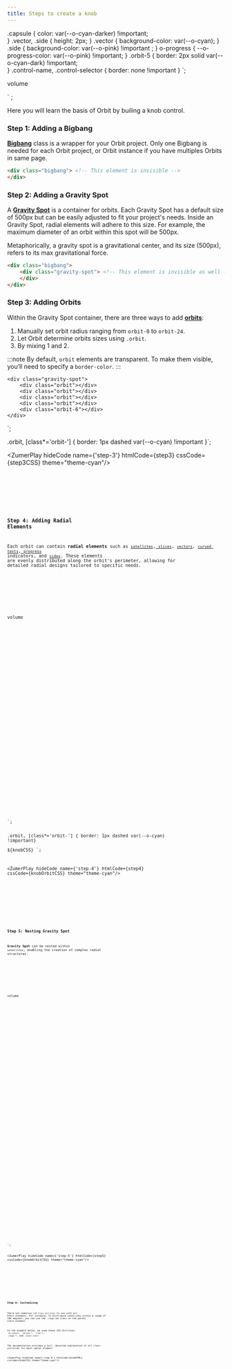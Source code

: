 ```yaml
---
title: Steps to create a knob
---
```



.capsule {
    color: var(--o-cyan-darker) !important;  
}
.vector, .side {
    height: 2px;
}
.vector {
    background-color: var(--o-cyan);
}
.side {
    background-color: var(--o-pink) !important ;
}
o-progress {
 --o-progress-color: var(--o-pink) !important;
}
.orbit-5 {
    border: 2px solid var(--o-cyan-dark) !important;  
}
.control-name, .control-selector {
    border: none !important
}
`;
    <div class="gravity-spot">
        <div class="orbit">
             <div class="satellite at-center control-name">
                <div class="capsule">volume</div>
             </div>
        </div>
        <div class="orbit-4">
            <div class="satellite control-selector">
                <div class="gravity-spot">
                    <div class="orbit-1 shrink-30 from-90">
                        <div class="side"></div>
                        <div class="side"></div>
                        <div class="side"></div>
                    </div>
                </div>
            </div>
        </div>
        <div class="orbit-5"></div>
        <div class="orbit-6 shrink-80 from-215 range-290 fit-range">
            <div class="vector shrink-40 outer-orbit"></div>
            <div class="vector shrink-40 outer-orbit"></div>
            <div class="vector shrink-40 outer-orbit"></div>
            <div class="vector shrink-40 outer-orbit"></div>
            <div class="vector shrink-40 outer-orbit"></div>
            <div class="vector shrink-40 outer-orbit"></div>
            <div class="vector shrink-40 outer-orbit"></div>
            <div class="vector shrink-40 outer-orbit"></div>
            <div class="vector shrink-40 outer-orbit"></div>
            <div class="vector shrink-40 outer-orbit"></div>
            <div class="vector shrink-40 outer-orbit"></div>
        </div>
        <div class="orbit-6 orbit-6 from-215 range-290">
            <o-progress value="50" shape="circle" class="shrink-60 outer-orbit"></o-progress>
        </div>
    </div>
</div>` ;

Here you will learn the basis of Orbit by builing a knob control.

### Step 1: Adding a Bigbang
**[Bigbang](/orbit-docs/elements/bigbang)** class is a wrapper for your Orbit project. Only one Bigbang is needed for each Orbit project, or Orbit instance if you have multiples Orbits in same page. 

```html wrap
<div class="bigbang"> <!-- This element is invisible -->
</div>
```

### Step 2: Adding a Gravity Spot
A **[Gravity Spot](/orbit-docs/elements/gravity-spot)** is a container for orbits. Each Gravity Spot has a default size of 500px but can be easily adjusted to fit your project's needs. Inside an Gravity Spot, radial elements will adhere to this size. For example, the maximum diameter of an orbit within this spot will be 500px.

Metaphorically, a gravity spot is a gravitational center, and its size (500px), refers to its max gravitational force. 

```html wrap
<div class="bigbang">
    <div class="gravity-spot"> <!-- This element is invisible as well -->
    </div>
</div>
```

### Step 3: Adding Orbits
Within the Gravity Spot container, there are three ways to add **[orbits](/orbit-docs/elements/orbit)**: 
1. Manually set orbit radius ranging from `orbit-0` to `orbit-24`. 
2. Let Orbit determine orbits sizes using `.orbit`. 
3. By mixing 1 and 2.

:::note
By default, `orbit` elements are transparent. To make them visible, you’ll need to specify a `border-color`.
:::

    <div class="gravity-spot">
        <div class="orbit"></div>
        <div class="orbit"></div>
        <div class="orbit"></div>
        <div class="orbit"></div>
        <div class="orbit-6"></div>
    </div>
</div>`;

.orbit, [class*='orbit-'] {
    border: 1px dashed var(--o-cyan) !important
}`;

<ZumerPlay hideCode name={'step-3'} htmlCode={step3}  cssCode={step3CSS}  theme="theme-cyan"/>

<Tabs>
  <TabItem label="HTML" icon="seti:html">
    <Code code={step3} lang="html" />
  </TabItem>
  <TabItem label="CSS" icon="seti:css">
    <Code wrap code={step3CSS} lang="css" />
  </TabItem>
</Tabs>

### Step 4: Adding Radial Elements
Each orbit can contain **radial elements** such as [`satellites`](/orbit-docs/elements/satellite),[ `slices`](/orbit-docs/elements/slice), [`vectors`](/orbit-docs/elements/vector), [`curved texts`](/orbit-docs/elements/text),[ `progress`](/orbit-docs/elements/progress) indicators, and [`sides`](/orbit-docs/elements/side). These elements are evenly distributed along the orbit's perimeter, allowing for detailed radial designs tailored to specific needs.

<div class="bigbang">
    <div class="gravity-spot">
        <div class="orbit">
             <div class="satellite">
                <div class="capsule">volume</div>
             </div>
        </div>
        <div class="orbit-4"></div>
        <div class="orbit-5"></div>
        <div class="orbit-6">
            <div class="vector"></div>
            <div class="vector"></div>
            <div class="vector"></div>
            <div class="vector"></div>
            <div class="vector"></div>
            <div class="vector"></div>
            <div class="vector"></div>
            <div class="vector"></div>
            <div class="vector"></div>
            <div class="vector"></div>
            <div class="vector"></div>
        </div>
        <div class="orbit-6">
            <o-progress value="50"></o-progress>
        </div>
    </div>
</div>`;

.orbit, [class*='orbit-'] {
    border: 1px dashed var(--o-cyan) !important}  
    ${knobCSS}
`;

<ZumerPlay hideCode name={'step-4'} htmlCode={step4}  cssCode={knobOrbitCSS}  theme="theme-cyan"/>

<Tabs>
  <TabItem label="HTML" icon="seti:html">
    <Code code={step4} lang="html" />
  </TabItem>
  <TabItem label="CSS" icon="seti:css">
    <Code wrap code={knobOrbitCSS} lang="css" />
  </TabItem>
</Tabs>


### Step 5: Nesting Gravity Spot
**Gravity Spot** can be nested within `satellites`, enabling the creation of complex radial structures.

<div class="bigbang">
    <div class="gravity-spot">
        <div class="orbit">
            <div class="satellite">
                <div class="capsule">volume</div>
             </div>
        </div>
        <div class="orbit-4">
            <div class="satellite">
                <div class="gravity-spot">
                    <div class="orbit-1">
                        <div class="side"></div>
                        <div class="side"></div>
                        <div class="side"></div>
                    </div>
                </div>
            </div>
        </div>
        <div class="orbit-5"></div>
        <div class="orbit-6">
            <div class="vector"></div>
            <div class="vector"></div>
            <div class="vector"></div>
            <div class="vector"></div>
            <div class="vector"></div>
            <div class="vector"></div>
            <div class="vector"></div>
            <div class="vector"></div>
            <div class="vector"></div>
            <div class="vector"></div>
            <div class="vector"></div>
        </div>
        <div class="orbit-6">
            <o-progress value="50"></o-progress>
        </div>
    </div>
</div>
`;

<ZumerPlay hideCode name={'step-5'} htmlCode={step5}  cssCode={knobOrbitCSS}  theme="theme-cyan"/>

<Tabs>
  <TabItem label="HTML" icon="seti:html">
    <Code code={step5} lang="html" />
  </TabItem>
  <TabItem label="CSS" icon="seti:css">
    <Code wrap code={knobOrbitCSS} lang="css" />
  </TabItem>
</Tabs>


### Step 6: Customizing
There are numerous `CSS class utilities` to use with all Orbit elements. For instance, to distribute satellites within a range of 180 degrees, you can use the `.range-180` class on the parent orbit element. 

In the example below, we used these CSS Utilities: `.at-center`, `.shrink-*`, `.from-*`, `.range-*`, and `.outer-orbit`

The documentation provides a full, detailed explanation of all class utilities for each radial element.

<ZumerPlay hideCode name={'step-6'} htmlCode={knobHTML}  cssCode={knobCSS}  theme="theme-cyan"/>

<Tabs>
  <TabItem label="HTML" icon="seti:html">
    <Code code={knobHTML} lang="html" />
  </TabItem>
  <TabItem label="CSS" icon="seti:css">
    <Code wrap code={knobCSS} lang="css" />
  </TabItem>
</Tabs>


